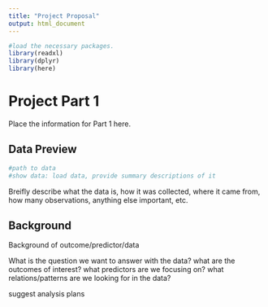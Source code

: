 ---
title: "Project Proposal"
output: html_document
---

```{r, include=FALSE}
#load the necessary packages.
library(readxl)
library(dplyr)
library(here)
```

# Project Part 1
Place the information for Part 1 here.

## Data Preview
```{r}
#path to data
#show data: load data, provide summary descriptions of it
```
Breifly describe what the data is, how it was collected, where it came from, how many observations, anything else important, etc.

## Background
Background of outcome/predictor/data

What is the question we want to answer with the data?
what are the outcomes of interest?
what predictors are we focusing on?
what relations/patterns are we looking for in the data?

suggest analysis plans


